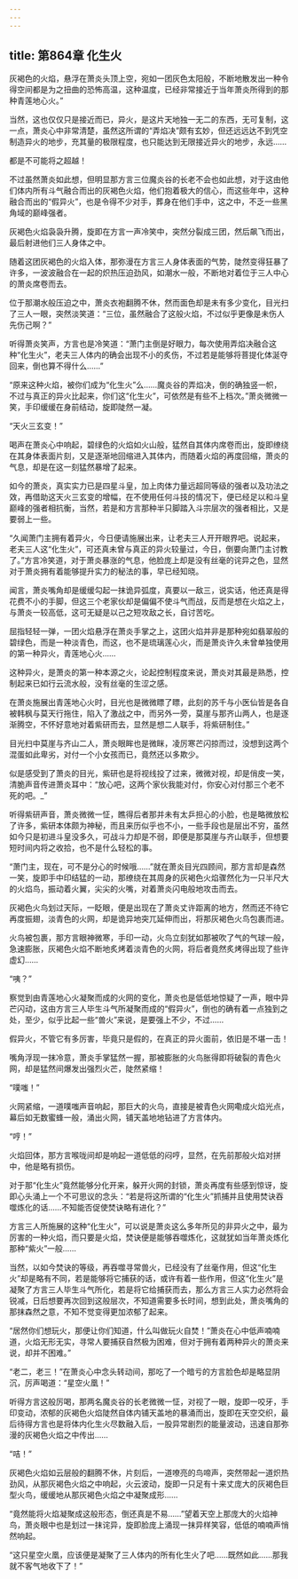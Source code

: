 ```yaml
---
---
---
```

title: 第864章 化生火
---



灰褐色的火焰，悬浮在萧炎头顶上空，宛如一团灰色太阳般，不断地散发出一种令得空间都是为之扭曲的恐怖高温，这种温度，已经非常接近于当年萧炎所得到的那种青莲地心火。”

当然，这也仅仅只是接近而已，异火，是这片天地独一无二的东西，无可复制，这一点，萧炎心中非常清楚，虽然这所谓的“弄焰决”颇有玄妙，但还远远达不到凭空制造异火的地步，充其量的极限程度，也只能达到无限接近异火的地步，永远……

都是不可能将之超越！

不过虽然萧炎如此想，但明显那方言三位魔炎谷的长老不会也如此想，对于这由他们体内所有斗气融合而出的灰褐色火焰，他们抱着极大的信心，而这些年中，这种融合而出的“假异火”，也是令得不少对手，葬身在他们手中，这之中，不乏一些黑角域的巅峰强者。

灰褐色火焰袅袅升腾，旋即在方言一声冷笑中，突然分裂成三团，然后飙飞而出，最后射进他们三人身体之中。

随着这团灰褐色的火焰入体，那弥漫在方言三人身体表面的气势，陡然变得狂暴了许多，一波波融合在一起的炽热压迫劲风，如潮水一般，不断地对着位于三人中心的萧炎席卷而去。

位于那潮水般压迫之中，萧炎衣袍翻腾不休，然而面色却是未有多少变化，目光扫了三人一眼，突然淡笑道：“三位，虽然融合了这般火焰，不过似乎更像是未伤人先伤己啊？”

听得萧炎笑声，方言也是冷笑道：“萧门主倒是好眼力，每次使用弄焰决融合这种“化生火”，老夫三人体内的确会出现不小的炙伤，不过若是能够将菩提化体涎夺回来，倒也算不得什么……”

“原来这种火焰，被你们成为“化生火”么……魔炎谷的弄焰决，倒的确独竖一帜，不过与真正的异火比起来，你们这“化生火”，可依然是有些不上档次。”萧炎微微一笑，手印缓缓在身前结动，旋即陡然一凝。

“天火三玄变！”

喝声在萧炎心中响起，碧绿色的火焰如火山般，猛然自其体内席卷而出，旋即缭绕在其身体表面片刻，又是逐渐地回缩进入其体内，而随着火焰的再度回缩，萧炎的气息，却是在这一刻猛然暴增了起来。

如今的萧炎，真实实力已是四星斗皇，加上肉体力量远超同等级的强者以及功法之效，再借助这天火三玄变的增幅，在不使用任何斗技的情况下，便已经足以和斗皇巅峰的强者相抗衡，当然，若是和方言那种半只脚踏入斗宗层次的强者相比，又是要弱上一些。

“久闻萧门主拥有着异火，今日便请施展出来，让老夫三人开开眼界吧。说起来，老夫三人这“化生火”，可还真未曾与真正的异火较量过，今日，倒要向萧门主讨教了。”方言冷笑道，对于萧炎暴涨的气息，他脸庞上却是没有丝毫的诧异之色，显然对于萧炎拥有着能够提升实力的秘法的事，早已经知晓。

闻言，萧炎嘴角却是缓缓勾起一抹诡异弧度，真要以一敌三，说实话，他还真是得花费不小的手脚，但这三个老家伙却是偏偏不使斗气而战，反而是想在火焰之上，与萧炎一较高低，这可无疑是以己之短攻敌之长，自讨苦吃。

屈指轻轻一弹，一团火焰悬浮在萧炎手掌之上，这团火焰并非是那种宛如翡翠般的碧绿色，而是一种淡青色，而这，也不是琉璃莲心火，而是萧炎许久未曾单独使用的第一种异火，青莲地心火……

这种异火，是萧炎的第一种本源之火，论起控制程度来说，萧炎对其最是熟悉，控制起来已如行云流水般，没有丝毫的生涩之感。

在萧炎施展出青莲地心火时，目光也是微微瞟了瞟，此刻的苏千与小医仙皆是各自被韩枫与莫天行拖住，陷入了激战之中，而另外一旁，莫崖与那齐山两人，也是逐渐腾空，不怀好意地对着紫研而去，显然是想二人联手，将紫研制住。”

目光扫中莫崖与齐山二人，萧炎眼眸也是微眯，凌厉寒芒闪掠而过，没想到这两个混蛋如此卑劣，对付一个小女孩而已，竟然还以多欺少。

似是感受到了萧炎的目光，紫研也是将视线投了过来，微微对视，却是俏皮一笑，清脆声音传进萧炎耳中：“放心吧，这两个家伙我能对付，你安心对付那三个老不死的吧。_”

听得紫研声音，萧炎微微一怔，瞧得后者那并未有太乒担心的小脸，也是略微放松了许多，紫研本体颇为神秘，而且来历似乎也不小，一些手段也是层出不穷，虽然如今只是初进斗皇没多久，可战斗力却是不弱，即便是那莫崖与齐山联手，但想要短时间内将之收拾，也不是什么轻松的事。

“萧门主，现在，可不是分心的时候哦……”就在萧炎目光四顾间，那方言却是森然一笑，旋即手中印结猛的一动，那缭绕在其周身的灰褐色火焰骤然化为一只半尺大的火焰鸟，振动着火翼，尖尖的火嘴，对着萧炎闪电般地攻击而去。

灰褐色火鸟划过天际，一眨眼，便是出现在了萧炎丈许距离的地方，然而还不待它再度振翅，淡青色的火网，却是诡异地突兀延伸而出，将那灰褐色火鸟包裹而进。

火鸟被包裹，那方言眼神微寒，手印一动，火鸟立刻犹如那被吹了气的气球一般，急速膨胀，灰褐色火焰不断地炙烤着淡青色的火网，将后者竟然炙烤得出现了些许虚幻……

“咦？”

察觉到由青莲地心火凝聚而成的火网的变化，萧炎也是低低地惊疑了一声，眼中异芒闪动，这由方言三人毕生斗气所凝聚而成的“假异火”，倒也的确有着一点独到之处，至少，似乎比起一些“兽火”来说，是要强上不少，不过……

假异火，不管它有多厉害，毕竟只是假的，在真正的异火面前，依旧是不堪一击！

嘴角浮现一抹冷意，萧炎手掌猛然一握，那被膨胀的火鸟胀得即将破裂的青色火网，却是猛然间爆发出强烈火芒，陡然紧缩！

“噗嗤！”

火网紧缩，一道噗嗤声音响起，那巨大的火鸟，直接是被青色火网嘞成火焰光点，幕后如无数蜜蜂一般，涌出火网，铺天盖地地钻进了方言体内。

“哼！”

火焰回体，那方言喉咙间却是响起一道低低的闷哼，显然，在先前那般火焰对拼中，他是略有损伤。

对于那“化生火”竟然能够分化开来，躲开火网的封锁，萧炎再度有些感到惊讶，旋即心头涌上一个不可思议的念头：“若是将这所谓的“化生火”抓捕并且使用焚诀吞噬炼化的话……不知能否促使焚诀略有进化？”

方言三人所施展的这种“化生火”，可以说是萧炎这么多年所见的非异火之中，最为厉害的一种火焰，而只要是火焰，焚诀便是能够吞噬炼化，这就犹如当年萧炎炼化那种“紫火”一般……

当然，以如今焚诀的等级，再吞噬寻常兽火，已经没有了丝毫作用，但这“化生火”却是略有不同，若是能够将它捕获的话，或许有着一些作用，但这“化生火”是凝聚了方言三人毕生斗气所化，若是将它给捕获而去，那么方言三人实力必然将会锐减，日后想要再次回到这般层次，不知道需要多长时间，想到此处，萧炎嘴角的那抹森然之意，不知不觉变得更加浓郁了起来。

“居然你们想玩火，那便让你们知道，什么叫做玩火自焚！”萧炎在心中低声喃喃道，火焰无形无实，寻常人要捕获自然极为困难，但对于拥有着两种异火的萧炎来说，却并不困难。”

“老二，老三！”在萧炎心中念头转动间，那吃了一个暗亏的方言脸色却是略显阴沉，厉声喝道：“星空火凰！”

听得方言这般厉喝，那两名魔炎谷的长老微微一怔，对视了一眼，旋即一咬牙，手印变动，浓郁的灰褐色火焰陡然自体内铺天盖地的暴涌而出，旋即在天空交织，最后待得方言也是将体内化生火尽数融入后，一股异常剧烈的能量波动，迅速自那弥漫的灰褐色火焰之中传出……

“咭！”

灰褐色火焰如云层般的翻腾不休，片刻后，一道嘹亮的鸟啼声，突然带起一道炽热劲风，从那灰褐色火焰之中响起，火云波动，旋即一只足有十来丈庞大的灰褐色巨型火鸟，缓缓地从那灰褐色火焰之中凝聚成形……

“竟然能将火焰凝聚成这般形态，倒还真是不易……”望着天空上那庞大的火焰神鸟，萧炎眼中也是划过一抹诧异，旋即脸庞上涌现一抹异样笑容，低低的喃喃声悄然响起。

“这只星空火凰，应该便是凝聚了三人体内的所有化生火了吧……既然如此……那我就不客气地收下了！”